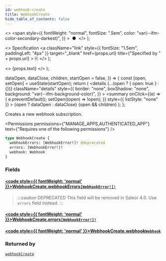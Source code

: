 ```yaml
---
id: webhook-create
title: WebhookCreate
hide_table_of_contents: false
---
```


  <>
    <span
      style={{
        fontWeight: "normal",
        fontSize: ".5em",
        color: "var(--ifm-color-secondary-darkest)",
      }}
    >
      &nbsp;●&nbsp;
    </span>
  </>
);

  <>
    Specification
    <a
      className="link"
      style={{ fontSize: "1.5em", paddingLeft: "4px" }}
      target="\_blank"
      href={props.url}
      title={"Specified by " + props.url}
    >
      ⎘
    </a>
  </>
);

  <>
    <span className={props.class}>{props.text}</span>
  </>
);


  dataOpen,
  dataClose,
  children,
  startOpen = false,
}) => {
  const [open, setOpen] = useState(startOpen);
  return (
    <details
      {...(open ? { open: true } : {})}
      className="details"
      style={{
        border: "none",
        boxShadow: "none",
        background: "var(--ifm-background-color)",
      }}
    >
      <summary
        onClick={(e) => {
          e.preventDefault();
          setOpen((open) => !open);
        }}
        style={{ listStyle: "none" }}
      >
        {open ? dataOpen : dataClose}
      </summary>
      {open && children}
    </details>
  );
};

Creates a new webhook subscription.

<Permissions
  permissions={"MANAGE_APPS,AUTHENTICATED_APP"}
  text={"Requires one of the following permissions"}
/>

```graphql
type WebhookCreate {
  webhookErrors: [WebhookError!]! @deprecated
  errors: [WebhookError!]!
  webhook: Webhook
}
```

### Fields

#### [<code style={{ fontWeight: 'normal' }}>WebhookCreate.<b>webhookErrors</b></code>](#)<Bullet />[`[WebhookError!]!`](../../../api-reference/webhooks/objects/webhook-error) <Badge class="badge badge--deprecated badge--secondary" text="deprecated"/> <Badge class="badge badge--secondary" text="non-null"/> <Badge class="badge badge--secondary" text="object"/>

> :::caution DEPRECATED
> This field will be removed in Saleor 4.0. Use `errors` field instead.
> :::

#### [<code style={{ fontWeight: 'normal' }}>WebhookCreate.<b>errors</b></code>](#)<Bullet />[`[WebhookError!]!`](../../../api-reference/webhooks/objects/webhook-error) <Badge class="badge badge--secondary" text="non-null"/> <Badge class="badge badge--secondary" text="object"/>

>

#### [<code style={{ fontWeight: 'normal' }}>WebhookCreate.<b>webhook</b></code>](#)<Bullet />[`Webhook`](../../../api-reference/webhooks/objects/webhook) <Badge class="badge badge--secondary" text="object"/>

>

### Returned by

[`webhookCreate`](../../../api-reference/webhooks/mutations/webhook-create) <Badge class="badge badge--secondary" text="mutation"/>

